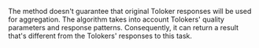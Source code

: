 <Cut title="Why does the Dawid-Skene aggregation model return a result that the Tolokers didn't select?">

The method doesn't guarantee that original Toloker responses will be used for aggregation. The algorithm takes into account Tolokers' quality parameters and response patterns. Consequently, it can return a result that's different from the Tolokers' responses to this task.

</Cut>